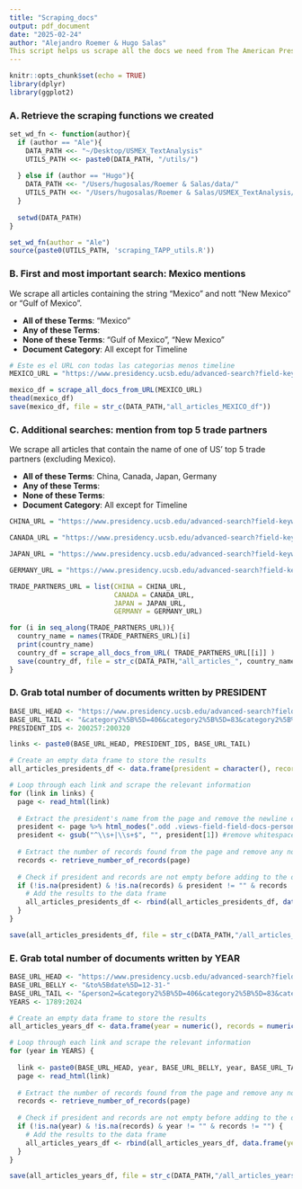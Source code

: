 ```yaml
---
title: "Scraping_docs"
output: pdf_document
date: "2025-02-24"
author: "Alejandro Roemer & Hugo Salas"
This script helps us scrape all the docs we need from The American Presidency Project (TAPP). Specifically, all mentions of 'MEXICO', 'JAPAN', 'GERMANY', 'CANADA' and 'CHINA'. 
---
```



```r
knitr::opts_chunk$set(echo = TRUE)
library(dplyr)
library(ggplot2)
```

### A. Retrieve the scraping functions we created

```r
set_wd_fn <- function(author){
  if (author == "Ale"){
    DATA_PATH <<- "~/Desktop/USMEX_TextAnalysis"
    UTILS_PATH <<- paste0(DATA_PATH, "/utils/")
    
  } else if (author == "Hugo"){
    DATA_PATH <<- "/Users/hugosalas/Roemer & Salas/data/"
    UTILS_PATH <<- "/Users/hugosalas/Roemer & Salas/USMEX_TextAnalysis/utils/"
  } 
  
  setwd(DATA_PATH)
}

set_wd_fn(author = "Ale")
source(paste0(UTILS_PATH, 'scraping_TAPP_utils.R'))
```

### B. First and most important search: Mexico mentions 
We scrape all articles containing the string "Mexico" and nott "New Mexico" or "Gulf of Mexico".

- **All of these Terms**: "Mexico"
- **Any of these Terms**:  
- **None of these Terms**: "Gulf of Mexico", "New Mexico"
- **Document Category**: All except for Timeline

```r
# Este es el URL con todas las categorias menos timeline
MEXICO_URL = "https://www.presidency.ucsb.edu/advanced-search?field-keywords=Mexico&field-keywords2=&field-keywords3=%22New+Mexico%22+%22Gulf+of+Mexico%22&from%5Bdate%5D=&to%5Bdate%5D=&person2=&category2%5B%5D=&category2%5B%5D=406&category2%5B%5D=83&category2%5B%5D=75&category2%5B%5D=55&category2%5B%5D=58&category2%5B%5D=74&category2%5B%5D=18&category2%5B%5D=76&category2%5B%5D=73&category2%5B%5D=69&category2%5B%5D=8&category2%5B%5D=78&category2%5B%5D=85&category2%5B%5D=52&category2%5B%5D=53&category2%5B%5D=46&category2%5B%5D=82&category2%5B%5D=84&category2%5B%5D=51&category2%5B%5D=428&category2%5B%5D=59&category2%5B%5D=48&category2%5B%5D=54&category2%5B%5D=45&category2%5B%5D=400&category2%5B%5D=63&category2%5B%5D=65&category2%5B%5D=64&category2%5B%5D=49&category2%5B%5D=12&category2%5B%5D=77&category2%5B%5D=68&category2%5B%5D=407&category2%5B%5D=19&category2%5B%5D=408&category2%5B%5D=396&category2%5B%5D=81&category2%5B%5D=411&category2%5B%5D=66&category2%5B%5D=469&category2%5B%5D=57&category2%5B%5D=488&category2%5B%5D=456&category2%5B%5D=50&category2%5B%5D=442&category2%5B%5D=72&category2%5B%5D=382&category2%5B%5D=475&category2%5B%5D=476&category2%5B%5D=484&category2%5B%5D=383&category2%5B%5D=486&category2%5B%5D=70&category2%5B%5D=62&category2%5B%5D=80&category2%5B%5D=56&category2%5B%5D=71&category2%5B%5D=443&category2%5B%5D=10&category2%5B%5D=67&category2%5B%5D=16&category2%5B%5D=79&category2%5B%5D=17&category2%5B%5D=435&category2%5B%5D=13&category2%5B%5D=9&category2%5B%5D=14&category2%5B%5D=424&category2%5B%5D=423&items_per_page=25"

mexico_df = scrape_all_docs_from_URL(MEXICO_URL)
thead(mexico_df)
save(mexico_df, file = str_c(DATA_PATH,"all_articles_MEXICO_df"))
```

### C. Additional searches: mention from top 5 trade partners
We scrape all articles that contain the name of one of US' top 5 trade partners (excluding Mexico).

- **All of these Terms**: China, Canada, Japan, Germany 
- **Any of these Terms**:  
- **None of these Terms**:
- **Document Category**: All except for Timeline

```r
CHINA_URL = "https://www.presidency.ucsb.edu/advanced-search?field-keywords=China&field-keywords2=&field-keywords3=&from%5Bdate%5D=&to%5Bdate%5D=&person2=&category2%5B%5D=&category2%5B%5D=406&category2%5B%5D=83&category2%5B%5D=75&category2%5B%5D=55&category2%5B%5D=58&category2%5B%5D=74&category2%5B%5D=18&category2%5B%5D=76&category2%5B%5D=73&category2%5B%5D=69&category2%5B%5D=8&category2%5B%5D=78&category2%5B%5D=85&category2%5B%5D=52&category2%5B%5D=53&category2%5B%5D=46&category2%5B%5D=82&category2%5B%5D=84&category2%5B%5D=51&category2%5B%5D=428&category2%5B%5D=59&category2%5B%5D=48&category2%5B%5D=54&category2%5B%5D=45&category2%5B%5D=400&category2%5B%5D=63&category2%5B%5D=65&category2%5B%5D=64&category2%5B%5D=49&category2%5B%5D=12&category2%5B%5D=77&category2%5B%5D=68&category2%5B%5D=407&category2%5B%5D=19&category2%5B%5D=408&category2%5B%5D=396&category2%5B%5D=81&category2%5B%5D=411&category2%5B%5D=66&category2%5B%5D=469&category2%5B%5D=57&category2%5B%5D=488&category2%5B%5D=456&category2%5B%5D=50&category2%5B%5D=442&category2%5B%5D=72&category2%5B%5D=382&category2%5B%5D=475&category2%5B%5D=476&category2%5B%5D=484&category2%5B%5D=383&category2%5B%5D=486&category2%5B%5D=70&category2%5B%5D=62&category2%5B%5D=80&category2%5B%5D=56&category2%5B%5D=71&category2%5B%5D=443&category2%5B%5D=10&category2%5B%5D=67&category2%5B%5D=16&category2%5B%5D=79&category2%5B%5D=17&category2%5B%5D=435&category2%5B%5D=13&category2%5B%5D=9&category2%5B%5D=14&category2%5B%5D=424&category2%5B%5D=423&items_per_page=25"

CANADA_URL = "https://www.presidency.ucsb.edu/advanced-search?field-keywords=Canada&field-keywords2=&field-keywords3=&from%5Bdate%5D=&to%5Bdate%5D=&person2=&category2%5B%5D=&category2%5B%5D=406&category2%5B%5D=83&category2%5B%5D=75&category2%5B%5D=55&category2%5B%5D=58&category2%5B%5D=74&category2%5B%5D=18&category2%5B%5D=76&category2%5B%5D=73&category2%5B%5D=69&category2%5B%5D=8&category2%5B%5D=78&category2%5B%5D=85&category2%5B%5D=52&category2%5B%5D=53&category2%5B%5D=46&category2%5B%5D=82&category2%5B%5D=84&category2%5B%5D=51&category2%5B%5D=428&category2%5B%5D=59&category2%5B%5D=48&category2%5B%5D=54&category2%5B%5D=45&category2%5B%5D=400&category2%5B%5D=63&category2%5B%5D=65&category2%5B%5D=64&category2%5B%5D=49&category2%5B%5D=12&category2%5B%5D=77&category2%5B%5D=68&category2%5B%5D=407&category2%5B%5D=19&category2%5B%5D=408&category2%5B%5D=396&category2%5B%5D=81&category2%5B%5D=411&category2%5B%5D=66&category2%5B%5D=469&category2%5B%5D=57&category2%5B%5D=488&category2%5B%5D=456&category2%5B%5D=50&category2%5B%5D=442&category2%5B%5D=72&category2%5B%5D=382&category2%5B%5D=475&category2%5B%5D=476&category2%5B%5D=484&category2%5B%5D=383&category2%5B%5D=486&category2%5B%5D=70&category2%5B%5D=62&category2%5B%5D=80&category2%5B%5D=56&category2%5B%5D=71&category2%5B%5D=443&category2%5B%5D=10&category2%5B%5D=67&category2%5B%5D=16&category2%5B%5D=79&category2%5B%5D=17&category2%5B%5D=435&category2%5B%5D=13&category2%5B%5D=9&category2%5B%5D=14&category2%5B%5D=424&category2%5B%5D=423&items_per_page=25"

JAPAN_URL = "https://www.presidency.ucsb.edu/advanced-search?field-keywords=Japan&field-keywords2=&field-keywords3=&from%5Bdate%5D=&to%5Bdate%5D=&person2=&category2%5B%5D=&category2%5B%5D=406&category2%5B%5D=83&category2%5B%5D=75&category2%5B%5D=55&category2%5B%5D=58&category2%5B%5D=74&category2%5B%5D=18&category2%5B%5D=76&category2%5B%5D=73&category2%5B%5D=69&category2%5B%5D=8&category2%5B%5D=78&category2%5B%5D=85&category2%5B%5D=52&category2%5B%5D=53&category2%5B%5D=46&category2%5B%5D=82&category2%5B%5D=84&category2%5B%5D=51&category2%5B%5D=428&category2%5B%5D=59&category2%5B%5D=48&category2%5B%5D=54&category2%5B%5D=45&category2%5B%5D=400&category2%5B%5D=63&category2%5B%5D=65&category2%5B%5D=64&category2%5B%5D=49&category2%5B%5D=12&category2%5B%5D=77&category2%5B%5D=68&category2%5B%5D=407&category2%5B%5D=19&category2%5B%5D=408&category2%5B%5D=396&category2%5B%5D=81&category2%5B%5D=411&category2%5B%5D=66&category2%5B%5D=469&category2%5B%5D=57&category2%5B%5D=488&category2%5B%5D=456&category2%5B%5D=50&category2%5B%5D=442&category2%5B%5D=72&category2%5B%5D=382&category2%5B%5D=475&category2%5B%5D=476&category2%5B%5D=484&category2%5B%5D=383&category2%5B%5D=486&category2%5B%5D=70&category2%5B%5D=62&category2%5B%5D=80&category2%5B%5D=56&category2%5B%5D=71&category2%5B%5D=443&category2%5B%5D=10&category2%5B%5D=67&category2%5B%5D=16&category2%5B%5D=79&category2%5B%5D=17&category2%5B%5D=435&category2%5B%5D=13&category2%5B%5D=9&category2%5B%5D=14&category2%5B%5D=424&category2%5B%5D=423&items_per_page=25"

GERMANY_URL = "https://www.presidency.ucsb.edu/advanced-search?field-keywords=Germany&field-keywords2=&field-keywords3=&from%5Bdate%5D=&to%5Bdate%5D=&person2=&category2%5B%5D=&category2%5B%5D=406&category2%5B%5D=83&category2%5B%5D=75&category2%5B%5D=55&category2%5B%5D=58&category2%5B%5D=74&category2%5B%5D=18&category2%5B%5D=76&category2%5B%5D=73&category2%5B%5D=69&category2%5B%5D=8&category2%5B%5D=78&category2%5B%5D=85&category2%5B%5D=52&category2%5B%5D=53&category2%5B%5D=46&category2%5B%5D=82&category2%5B%5D=84&category2%5B%5D=51&category2%5B%5D=428&category2%5B%5D=59&category2%5B%5D=48&category2%5B%5D=54&category2%5B%5D=45&category2%5B%5D=400&category2%5B%5D=63&category2%5B%5D=65&category2%5B%5D=64&category2%5B%5D=49&category2%5B%5D=12&category2%5B%5D=77&category2%5B%5D=68&category2%5B%5D=407&category2%5B%5D=19&category2%5B%5D=408&category2%5B%5D=396&category2%5B%5D=81&category2%5B%5D=411&category2%5B%5D=66&category2%5B%5D=469&category2%5B%5D=57&category2%5B%5D=488&category2%5B%5D=456&category2%5B%5D=50&category2%5B%5D=442&category2%5B%5D=72&category2%5B%5D=382&category2%5B%5D=475&category2%5B%5D=476&category2%5B%5D=484&category2%5B%5D=383&category2%5B%5D=486&category2%5B%5D=70&category2%5B%5D=62&category2%5B%5D=80&category2%5B%5D=56&category2%5B%5D=71&category2%5B%5D=443&category2%5B%5D=10&category2%5B%5D=67&category2%5B%5D=16&category2%5B%5D=79&category2%5B%5D=17&category2%5B%5D=435&category2%5B%5D=13&category2%5B%5D=9&category2%5B%5D=14&category2%5B%5D=424&category2%5B%5D=423&items_per_page=25"

TRADE_PARTNERS_URL = list(CHINA = CHINA_URL, 
                          CANADA = CANADA_URL, 
                          JAPAN = JAPAN_URL, 
                          GERMANY = GERMANY_URL)
```

```r
for (i in seq_along(TRADE_PARTNERS_URL)){
  country_name = names(TRADE_PARTNERS_URL)[i]
  print(country_name)
  country_df = scrape_all_docs_from_URL( TRADE_PARTNERS_URL[[i]] )
  save(country_df, file = str_c(DATA_PATH,"all_articles_", country_name, "_df"))
}
```

### D. Grab total number of documents written by PRESIDENT

```r
BASE_URL_HEAD <- "https://www.presidency.ucsb.edu/advanced-search?field-keywords=&field-keywords2=&field-keywords3=&from%5Bdate%5D=&to%5Bdate%5D=&person2="
BASE_URL_TAIL <- "&category2%5B%5D=406&category2%5B%5D=83&category2%5B%5D=75&category2%5B%5D=55&category2%5B%5D=58&category2%5B%5D=74&category2%5B%5D=18&category2%5B%5D=76&category2%5B%5D=73&category2%5B%5D=69&category2%5B%5D=8&category2%5B%5D=78&category2%5B%5D=85&category2%5B%5D=52&category2%5B%5D=53&category2%5B%5D=46&category2%5B%5D=82&category2%5B%5D=84&category2%5B%5D=51&category2%5B%5D=428&category2%5B%5D=59&category2%5B%5D=48&category2%5B%5D=54&category2%5B%5D=45&category2%5B%5D=400&category2%5B%5D=63&category2%5B%5D=65&category2%5B%5D=64&category2%5B%5D=49&category2%5B%5D=12&category2%5B%5D=77&category2%5B%5D=68&category2%5B%5D=407&category2%5B%5D=19&category2%5B%5D=408&category2%5B%5D=396&category2%5B%5D=81&category2%5B%5D=411&category2%5B%5D=66&category2%5B%5D=469&category2%5B%5D=57&category2%5B%5D=488&category2%5B%5D=456&category2%5B%5D=50&category2%5B%5D=442&category2%5B%5D=72&category2%5B%5D=382&category2%5B%5D=475&category2%5B%5D=476&category2%5B%5D=484&category2%5B%5D=383&category2%5B%5D=486&category2%5B%5D=70&category2%5B%5D=62&category2%5B%5D=80&category2%5B%5D=56&category2%5B%5D=71&category2%5B%5D=443&category2%5B%5D=10&category2%5B%5D=67&category2%5B%5D=16&category2%5B%5D=79&category2%5B%5D=17&category2%5B%5D=435&category2%5B%5D=13&category2%5B%5D=9&category2%5B%5D=14&category2%5B%5D=424&category2%5B%5D=423&items_per_page=25"
PRESIDENT_IDS <- 200257:200320
```

```r
links <- paste0(BASE_URL_HEAD, PRESIDENT_IDS, BASE_URL_TAIL)

# Create an empty data frame to store the results
all_articles_presidents_df <- data.frame(president = character(), records = numeric())

# Loop through each link and scrape the relevant information
for (link in links) {
  page <- read_html(link)
  
  # Extract the president's name from the page and remove the newline character
  president <- page %>% html_nodes(".odd .views-field-field-docs-person") %>% html_text() %>% gsub("\n", "", .)
  president <- gsub("^\\s+|\\s+$", "", president[1]) #remove whitespace
  
  # Extract the number of records found from the page and remove any non-numeric characters
  records <- retrieve_number_of_records(page)
  
  # Check if president and records are not empty before adding to the data frame
  if (!is.na(president) & !is.na(records) & president != "" & records != "") {
    # Add the results to the data frame
    all_articles_presidents_df <- rbind(all_articles_presidents_df, data.frame(president = president, records = records))
  }
}

save(all_articles_presidents_df, file = str_c(DATA_PATH,"/all_articles_presidents_df"))
```

### E. Grab total number of documents written by YEAR

```r
BASE_URL_HEAD <- "https://www.presidency.ucsb.edu/advanced-search?field-keywords=&field-keywords2=&field-keywords3=&from%5Bdate%5D=01-01-"
BASE_URL_BELLY <- "&to%5Bdate%5D=12-31-"
BASE_URL_TAIL <- "&person2=&category2%5B%5D=406&category2%5B%5D=83&category2%5B%5D=75&category2%5B%5D=55&category2%5B%5D=58&category2%5B%5D=74&category2%5B%5D=18&category2%5B%5D=76&category2%5B%5D=73&category2%5B%5D=69&category2%5B%5D=8&category2%5B%5D=78&category2%5B%5D=85&category2%5B%5D=52&category2%5B%5D=53&category2%5B%5D=46&category2%5B%5D=82&category2%5B%5D=84&category2%5B%5D=51&category2%5B%5D=428&category2%5B%5D=59&category2%5B%5D=48&category2%5B%5D=54&category2%5B%5D=45&category2%5B%5D=400&category2%5B%5D=63&category2%5B%5D=65&category2%5B%5D=64&category2%5B%5D=49&category2%5B%5D=12&category2%5B%5D=77&category2%5B%5D=68&category2%5B%5D=407&category2%5B%5D=19&category2%5B%5D=408&category2%5B%5D=396&category2%5B%5D=81&category2%5B%5D=411&category2%5B%5D=66&category2%5B%5D=469&category2%5B%5D=57&category2%5B%5D=488&category2%5B%5D=456&category2%5B%5D=50&category2%5B%5D=442&category2%5B%5D=72&category2%5B%5D=382&category2%5B%5D=475&category2%5B%5D=476&category2%5B%5D=484&category2%5B%5D=383&category2%5B%5D=486&category2%5B%5D=70&category2%5B%5D=62&category2%5B%5D=80&category2%5B%5D=56&category2%5B%5D=71&category2%5B%5D=443&category2%5B%5D=10&category2%5B%5D=67&category2%5B%5D=16&category2%5B%5D=79&category2%5B%5D=17&category2%5B%5D=435&category2%5B%5D=13&category2%5B%5D=9&category2%5B%5D=14&category2%5B%5D=424&category2%5B%5D=423&items_per_page=25"
YEARS <- 1789:2024
```

```r
# Create an empty data frame to store the results
all_articles_years_df <- data.frame(year = numeric(), records = numeric())

# Loop through each link and scrape the relevant information
for (year in YEARS) {
  
  link <- paste0(BASE_URL_HEAD, year, BASE_URL_BELLY, year, BASE_URL_TAIL)
  page <- read_html(link)
  
  # Extract the number of records found from the page and remove any non-numeric characters
  records <- retrieve_number_of_records(page)
  
  # Check if president and records are not empty before adding to the data frame
  if (!is.na(year) & !is.na(records) & year != "" & records != "") {
    # Add the results to the data frame
    all_articles_years_df <- rbind(all_articles_years_df, data.frame(year = year, records = records))
  }
}

save(all_articles_years_df, file = str_c(DATA_PATH,"/all_articles_years_df"))
```